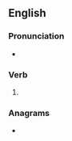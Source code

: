 ==English==

===Pronunciation===
* {{IPA|en|/ɑːkt/}}

===Verb===
{{head|en|verb form}}

# {{en-past of|arc}}

===Anagrams===
* {{anagrams|en|a=acder|Cedar|Cerda|Cerdà|acred|cader|cadre|cared|cedar|decar|e-card|ecard|raced}}